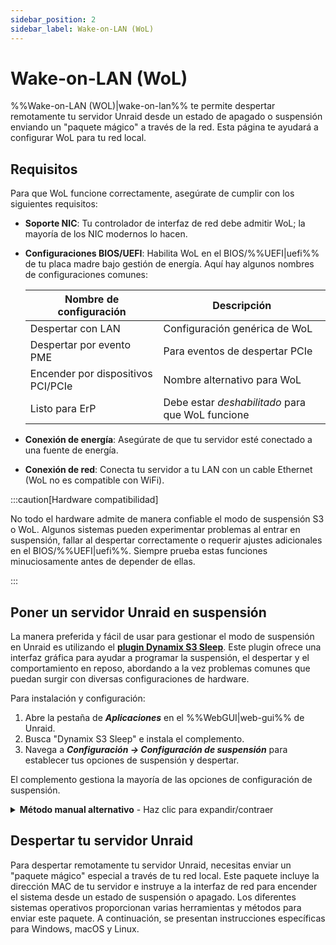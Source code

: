 ```yaml
---
sidebar_position: 2
sidebar_label: Wake-on-LAN (WoL)
---
```



# Wake-on-LAN (WoL)

%%Wake-on-LAN (WOL)|wake-on-lan%% te permite despertar remotamente tu servidor Unraid desde un estado de apagado o suspensión enviando un "paquete mágico" a través de la red. Esta página te ayudará a configurar WoL para tu red local.

## Requisitos

Para que WoL funcione correctamente, asegúrate de cumplir con los siguientes requisitos:

- **Soporte NIC**: Tu controlador de interfaz de red debe admitir WoL; la mayoría de los NIC modernos lo hacen.

- **Configuraciones BIOS/UEFI**: Habilita WoL en el BIOS/%%UEFI|uefi%% de tu placa madre bajo gestión de energía. Aquí hay algunos nombres de configuraciones comunes:

  | Nombre de configuración            | Descripción                                      |
  | ---------------------------------- | ------------------------------------------------ |
  | Despertar con LAN                  | Configuración genérica de WoL                    |
  | Despertar por evento PME           | Para eventos de despertar PCIe                   |
  | Encender por dispositivos PCI/PCIe | Nombre alternativo para WoL                      |
  | Listo para ErP                     | Debe estar *deshabilitado* para que WoL funcione |

- **Conexión de energía**: Asegúrate de que tu servidor esté conectado a una fuente de energía.

- **Conexión de red**: Conecta tu servidor a tu LAN con un cable Ethernet (WoL no es compatible con WiFi).

:::caution[Hardware compatibilidad]

No todo el hardware admite de manera confiable el modo de suspensión S3 o WoL. Algunos sistemas pueden experimentar problemas al entrar en suspensión, fallar al despertar correctamente o requerir ajustes adicionales en el BIOS/%%UEFI|uefi%%. Siempre prueba estas funciones minuciosamente antes de depender de ellas.

:::

## Poner un servidor Unraid en suspensión

La manera preferida y fácil de usar para gestionar el modo de suspensión en Unraid es utilizando el [**plugin Dynamix S3 Sleep**](https://unraid.net/community/apps/c/plugins/p3?srsltid=AfmBOorpfP2Psw_bCorklf-QVCUHvADYGsdbsAH-4CldU4V2hWgoO-09#r:~:text=%3E%3E-,Dynamix%20S3%20Sleep,-Dynamix%20Repository). Este plugin ofrece una interfaz gráfica para ayudar a programar la suspensión, el despertar y el comportamiento en reposo, abordando a la vez problemas comunes que puedan surgir con diversas configuraciones de hardware.

Para instalación y configuración:

1. Abre la pestaña de ***Aplicaciones*** en el %%WebGUI|web-gui%% de Unraid.
2. Busca "Dynamix S3 Sleep" e instala el complemento.
3. Navega a ***Configuración → Configuración de suspensión*** para establecer tus opciones de suspensión y despertar.

El complemento gestiona la mayoría de las opciones de configuración de suspensión.

<details>
  <summary><strong>Método manual alternativo</strong> - Haz clic para expandir/contraer</summary>

  Si deseas más control o necesitas personalización avanzada, puedes configurar los ajustes de suspensión y WoL a través de la línea de comandos. Este método es recomendado para usuarios avanzados.

  Para configurar la suspensión manualmente:

  1. Conéctate a tu servidor usando el terminal %%WebGUI|web-gui%% o [%%SSH|ssh%%](../../system-administration/advanced-tools/command-line-interface.mdx#accessing-the-terminal).

  2. Identifica tu interfaz de red principal (generalmente `eth0`) ejecutando el siguiente comando:

     ```
     ifconfig
     ```

     Anota la dirección MAC (etiquetada como `ether`).

  3. Habilita WoL en la interfaz con este comando:

     ```
     ethtool -s eth0 wol g
     ```

  4. Pon el servidor en suspensión ingresando este comando:

     ```
     echo -n mem > /sys/power/state
     ```

  :::caution[Persistencia]
  Los ajustes de WoL configurados manualmente **no son persistentes** a través de los reinicios por defecto. Para hacerlos permanentes:

  1. Crea un archivo `go` en tu unidad flash en `/boot/config/go`.

  2. Agrega esta línea:

  ```
  /sbin/ethtool -s eth0 wol g
  ```

  :::
</details>

## Despertar tu servidor Unraid

Para despertar remotamente tu servidor Unraid, necesitas enviar un "paquete mágico" especial a través de tu red local. Este paquete incluye la dirección MAC de tu servidor e instruye a la interfaz de red para encender el sistema desde un estado de suspensión o apagado. Los diferentes sistemas operativos proporcionan varias herramientas y métodos para enviar este paquete. A continuación, se presentan instrucciones específicas para Windows, macOS y Linux.

<Tabs>
  <TabItem value="Windows" label="Windows">
    <WakeOnLanWindows />
  </TabItem>

  <TabItem value="macOS" label="macOS">
    <WakeOnLanMacos />
  </TabItem>

  <TabItem value="Linux" label="Linux">
    <WakeOnLanLinux />
  </TabItem>
</Tabs>
